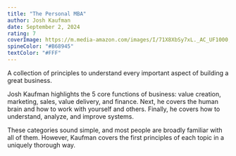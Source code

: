 ```yaml
---
title: "The Personal MBA"
author: Josh Kaufman
date: September 2, 2024
rating: 7
coverImage: https://m.media-amazon.com/images/I/71X8XbSy7xL._AC_UF1000,1000_QL80_.jpg
spineColor: "#B68945"
textColor: "#FFF"
---
```


A collection of principles to understand every important aspect of building a great business.

Josh Kaufman highlights the 5 core functions of business: value creation, marketing, sales, value delivery, and finance. Next, he covers the human brain and how to work with yourself and others. Finally, he covers how to understand, analyze, and improve systems.

These categories sound simple, and most people are broadly familiar with all of them. However, Kaufman covers the first principles of each topic in a uniquely thorough way.

